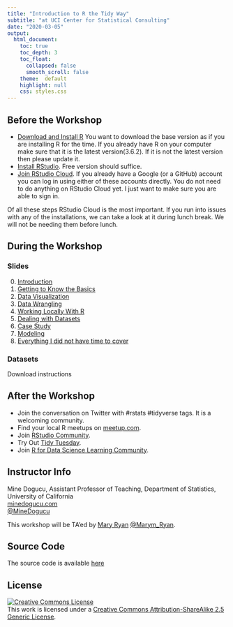 ```yaml
---
title: "Introduction to R the Tidy Way"
subtitle: "at UCI Center for Statistical Consulting"
date: "2020-03-05"
output: 
  html_document:
    toc: true
    toc_depth: 3
    toc_float: 
      collapsed: false
      smooth_scroll: false
    theme:  default
    highlight: null
    css: styles.css
---
```


## Before the Workshop
- [Download and Install R](https://mirror.las.iastate.edu/CRAN/) You want to download the base version as if you are installing R for the time. If you already have R on your computer make sure that it is the latest version(3.6.2). If it is not the latest version then please update it. 
- [Install RStudio](https://rstudio.com/products/rstudio/download/). Free version should suffice. 
- [Join RStudio Cloud](https://login.rstudio.cloud/login?redirect=%2Foauth%2Fauthorize%3Fredirect_uri%3Dhttps%253A%252F%252Frstudio.cloud%252Flogin%26client_id%3Drstudio-cloud%26response_type%3Dcode%26show_auth%3D0%26show_login%3D0%26show_setup%3D1&setup=True). If you already have a Google (or a GitHub) account you can log in using either of these accounts directly. You do not need to do anything on RStudio Cloud yet. I just want to make sure you are able to sign in.

Of all these steps RStudio Cloud is the most important. If you run into issues with any of the installations, we can take a look at it during lunch break. We will not be needing them before lunch. 

## During the Workshop

### Slides

0. [Introduction](slides/0-welcome.html)  
1. [Getting to Know the Basics](slides/1-basics.html)
2. [Data Visualization](slides/2-visualization.html)
3. [Data Wrangling](slides/3-wrangling.html)  
4. [Working Locally With R](slides/4-local.html)  
5. [Dealing with Datasets](slides/5-datasets.html)  
6. [Case Study](slides/6-practice.html) 
7. [Modeling](slides/7-modeling.html)  
8. [Everything I did not have time to cover](slides/8-other.html)

### Datasets

Download instructions

## After the Workshop

- Join the conversation on Twitter with #rstats #tidyverse tags. It is a welcoming community. 
- Find your local R meetups on [meetup.com](https://www.meetup.com/topics/r-project-for-statistical-computing/).
- Join [RStudio Community](https://community.rstudio.com/). 
- Try Out [Tidy Tuesday](https://github.com/rfordatascience/tidytuesday).
- Join [R for Data Science Learning Community](https://www.rfordatasci.com/).

## Instructor Info

Mine Dogucu, Assistant Professor of Teaching, Department of Statistics, University of California  
[minedogucu.com](http://www.minedogucu.com)   
[@MineDogucu](http://www.twitter.com/MineDogucu) 

This workshop will be TA'ed by [Mary Ryan](https://www.ics.uci.edu/~marymr/)   [@Marym_Ryan](https://twitter.com/Marym_Ryan).

## Source Code

The source code is available [here](https://github.com/mdogucu/intro-r-tidy)

## License

<a rel="license" href="http://creativecommons.org/licenses/by-sa/2.5/"><img alt="Creative Commons License" style="border-width:0" src="https://i.creativecommons.org/l/by-sa/2.5/88x31.png" /></a><br />This work is licensed under a <a rel="license" href="http://creativecommons.org/licenses/by-sa/2.5/">Creative Commons Attribution-ShareAlike 2.5 Generic License</a>.
